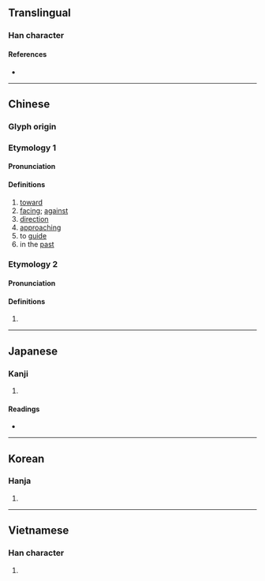 {{character info/new}}
{{also|向}}
==Translingual==

===Han character===
{{Han char|rn=30|rad=口|as=16|sn=19|four=27227|canj=VLHBR|ids=⿱鄉向}}

====References====
* {{Han ref|kx=0213.380|dkj=04565|dj=0436.170|hdz=10698.080|uh=56AE|ud=22190|bh=C251|bd=49745}}

----

==Chinese==

===Glyph origin===
{{Han etym}}

===Etymology 1===
{{zh-forms|s=向}}

====Pronunciation====
{{zh-pron
|m=xiàng
|c=hoeng3
|mc=2
|oc=y,2
|ma=
|cat=
}}

====Definitions====
{{zh-hanzi}}

# [[toward]]
# [[facing]]; [[against]]
# [[direction]]
# [[approaching]]
# to [[guide]]
# in the [[past]]

===Etymology 2===

====Pronunciation====
{{zh-pron
|m=xiǎng
|c=hoeng2
|mc=1
|oc=n,1
|cat=
}}

====Definitions====
{{zh-hanzi}}

# {{rfdef|lang=zh}}

----

==Japanese==

===Kanji===
{{ja-kanji|grade=|rs=口16}}

# {{defn|lang=ja|sort=口16}}

====Readings====
* {{ja-readings|on=[[こう]] (kō), [[きょう]] (kyō)|kun=[[むかう]] (mukau), [[さきに]] (sakini)}}

----

==Korean==

===Hanja===
{{ko-hanja|hangeul=향|rv=hyang|mr=hyang}}

# {{defn|lang=ko|sort=口16}}

----

==Vietnamese==

===Han character===
{{vi-hantu|[[hướng]], [[hưởng]]|rs=口16}}

# {{defn|lang=vi|sort=口16}}